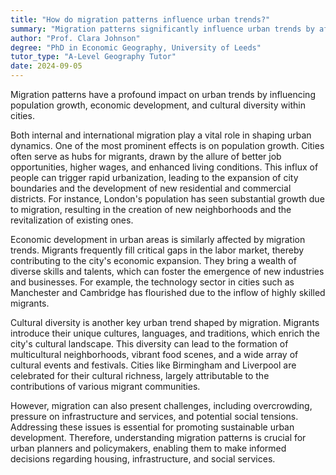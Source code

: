 ```yaml
---
title: "How do migration patterns influence urban trends?"
summary: "Migration patterns significantly influence urban trends by affecting population growth, economic development, and cultural diversity in cities."
author: "Prof. Clara Johnson"
degree: "PhD in Economic Geography, University of Leeds"
tutor_type: "A-Level Geography Tutor"
date: 2024-09-05
---
```


Migration patterns have a profound impact on urban trends by influencing population growth, economic development, and cultural diversity within cities.

Both internal and international migration play a vital role in shaping urban dynamics. One of the most prominent effects is on population growth. Cities often serve as hubs for migrants, drawn by the allure of better job opportunities, higher wages, and enhanced living conditions. This influx of people can trigger rapid urbanization, leading to the expansion of city boundaries and the development of new residential and commercial districts. For instance, London's population has seen substantial growth due to migration, resulting in the creation of new neighborhoods and the revitalization of existing ones.

Economic development in urban areas is similarly affected by migration trends. Migrants frequently fill critical gaps in the labor market, thereby contributing to the city's economic expansion. They bring a wealth of diverse skills and talents, which can foster the emergence of new industries and businesses. For example, the technology sector in cities such as Manchester and Cambridge has flourished due to the inflow of highly skilled migrants.

Cultural diversity is another key urban trend shaped by migration. Migrants introduce their unique cultures, languages, and traditions, which enrich the city's cultural landscape. This diversity can lead to the formation of multicultural neighborhoods, vibrant food scenes, and a wide array of cultural events and festivals. Cities like Birmingham and Liverpool are celebrated for their cultural richness, largely attributable to the contributions of various migrant communities.

However, migration can also present challenges, including overcrowding, pressure on infrastructure and services, and potential social tensions. Addressing these issues is essential for promoting sustainable urban development. Therefore, understanding migration patterns is crucial for urban planners and policymakers, enabling them to make informed decisions regarding housing, infrastructure, and social services.
    